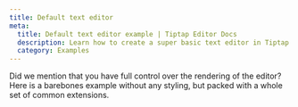 ```yaml
---
title: Default text editor
meta:
  title: Default text editor example | Tiptap Editor Docs
  description: Learn how to create a super basic text editor in Tiptap with a short code example. More in our documentation!
  category: Examples
---
```



Did we mention that you have full control over the rendering of the editor? Here is a barebones example without any styling, but packed with a whole set of common extensions.

<CodeDemo path="/Examples/Default" />
